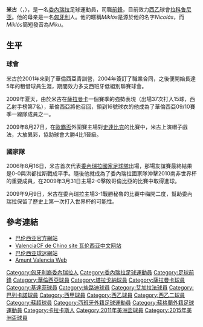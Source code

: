 {{otheruses|初音未來|other=[[平文式羅馬字|日語]]名為'''Miku'''的[[日本|日本]]虛擬歌姬}}
{{noteTA
|G1=Football
|G2=西甲
|G3=uefa
|T=zh-hans:米库;zh-hk:米古;zh-tw:米庫;
|1=zh-hans:尼古拉斯·拿迪斯拿奥·费多尔·弗洛雷斯;zh-hk:尼古拉斯·拿迪斯拿奧·費度·科里斯;zh-tw:尼古拉斯·拿迪斯拿奧·費多爾·弗洛雷斯;
}}
{{Football player infobox
| playername = 米古<br />{{lang|es|''Miku''}}
| image = Nicolás Fedor, alias "Miku".jpg
| fullname = 尼古拉斯·拿迪斯拿奧·費度·科里斯
| englishfullname = {{lang|es|Nicolás Ladislao Fedor Flores}}
| height = {{height|meter=1.83}}
| nickname = 
| dateofbirth = {{birth date and age|1985|8|19}} 
| cityofbirth = [[卡拉卡斯|卡拉卡斯]]
| countryofbirth = {{VEN}}
| position = [[前鋒_(足球)|前鋒]]
| currentclub = [[拉科鲁尼亚体育俱乐部|拉科鲁尼亚]]
| clubnumber = 7
| youthyears1 = 1989–2001 | youthclubs1 = Santo Tomás de Villanueva
| youthyears2 = 2001–2004 | youthclubs2 = [[巴伦西亚足球俱乐部|巴伦西亚]]
| years1 = 2004–2010 | clubs1 = [[巴伦西亚足球俱乐部|巴伦西亚]] | caps1 = 2 | goals1 = 0
| years2 = 2004–2005 | clubs2 = → [[阿爾科亞諾體育俱樂部|阿爾科亞諾]] (外借) | caps2 = 21 | goals2 = 5
| years3 = 2005–2006 | clubs3 = → [[薩拉曼卡足球俱樂部|薩拉曼卡]] (外借) | caps3 = 36 | goals3 = 18
| years4 = 2006 | clubs4 = → {{le|梅西亞城足球會|Ciudad de Murcia|梅西亞城}} (外借) | caps4 = 8 | goals4 = 0
| years5 = 2007 | clubs5 = [[華倫西亞馬斯泰拿隊|華倫西亞B隊]] | caps5 = 15 | goals5 = 1
| years6 = 2007–2008 | clubs6 = → [[塔拉戈納體操|塔拉戈納]] (外借) | caps6 = 29 | goals6 = 2
| years7 = 2008–2009 | clubs7 = → [[薩拉曼卡足球俱樂部|薩拉曼卡]] (外借) | caps7 = 37 | goals7 = 15
| years8 = 2010–2013 | clubs8 = [[赫塔費足球俱樂部|赫塔費]] | caps8 = 92 | goals8 = 26
| years9 = 2012–2013 | clubs9 = → [[凯尔特人足球俱乐部|凯尔特人]] (外借) | caps9 = 11 | goals9 = 2
| years10 = 2013–2014 | clubs10 = [[艾加拉法體育會|艾加拉法]] | caps10 = 25 | goals10 = 6  
| years11 = 2015–2017 | clubs11 = [[巴列卡诺闪电|巴列卡诺]] | caps11 = 43 | goals11 = 13
| years12 = 2017–2019 | clubs12 = [[班加羅爾足球會|班加羅爾]] | caps12 = 32 | goals12 = 20
| years13 = 2019–2020 | clubs13 = [[奧摩尼亞體育會|奧摩尼亞]] | caps13 = 9 | goals13 = 0
| years14 = 2020– | clubs14 = [[拉科鲁尼亚体育俱乐部|拉科鲁尼亚]] | caps14 = 1 | goals14 = 0
| nationalyears1 = 2006– | nationalteam1 = [[委內瑞拉國家足球隊|委內瑞拉]] | nationalcaps1 = 51 | nationalgoals1 = 11
| pcupdate = 2015年5月23日
| ntupdate = 2015年6月18日
}}
'''米古'''（'''{{lang-es|Miku}}'''，{{bd|1985年|8月19日|catIdx=Miku}}），是一名[[委內瑞拉|委內瑞拉]]足球運動員，司職[[前锋_(足球)|前鋒]]，目前效力[[西班牙足球乙级联赛|西乙]]球會[[拉科鲁尼亚体育俱乐部|拉科鲁尼亚]]。他的母亲是一名[[匈牙利|匈牙利]]人。他的暱稱''Miklós''是源於他的名字''Nicolás''，而''Miklós''簡短發音為''Miku''。

== 生平 ==
=== 球會 ===
米古於2001年來到了華倫西亞青訓營，2004年簽訂了職業合同，之後便開始長達5年的租借球員生涯，期間效力多支西班牙低組別聯賽球會。

2009年夏天，由於米古在[[薩拉曼卡體育會|薩拉曼卡]]一個賽季的強勢表現（出場37次打入15球，西乙射手榜第7名），華倫西亞將他召回，領到16號球衣的他成為了華倫西亞09/10賽季一線隊成員之一。

2009年8月27日，在[[欧足联欧洲联赛|歐霸盃]]外圍賽主場對[[史達比克足球會|史達比克]]的比賽中，米古上演帽子戲法，大放異彩，協助球會大勝4比1晉級。


=== 國家隊 ===
2006年8月16日，米古首次代表[[委內瑞拉國家足球隊|委內瑞拉國家足球隊]]出場，那場友誼賽最終結果是0-0與洪都拉斯戰成平手。隨後他就成為了委內瑞拉國家隊沖擊2010南非世界杯的重要成員，在2009年3月31日主場2-0擊敗哥倫比亞的比賽中取得進球。

2009年9月9日，米古在委內瑞拉主場3-1戰勝秘魯的比賽中梅開二度，幫助委內瑞拉保留了歷史上第一次打入世界杯的可能性。


== 參考連結 ==
* [http://www.valenciacf.es/ 巴伦西亚官方網站] {{Wayback|url=http://www.valenciacf.es/ |date=20130910124300 }}
* [https://web.archive.org/web/20140517030121/http://valenciacf.com.cn/ ValenciaCF de Chino site 瓦伦西亚中文网站]{{zh}}
* [http://www.ciberche.net/ 巴伦西亚球迷網站]{{es}}
* [https://web.archive.org/web/20110128185243/http://www.amunt-valencia.net/ Amunt Valencia Web]{{es}}

{{拉科鲁尼亚阵容}}

{{DEFAULTSORT:Miku}}
[[Category:匈牙利裔委內瑞拉人|Category:匈牙利裔委內瑞拉人]]
[[Category:委內瑞拉足球運動員|Category:委內瑞拉足球運動員]]
[[Category:足球前鋒|Category:足球前鋒]]
[[Category:華倫西亞球員|Category:華倫西亞球員]]
[[Category:塔拉戈納球員|Category:塔拉戈納球員]]
[[Category:薩拉曼卡球員|Category:薩拉曼卡球員]]
[[Category:基達菲球員|Category:基達菲球員]]
[[Category:些路迪球員|Category:些路迪球員]]
[[Category:艾加拉法球員|Category:艾加拉法球員]]
[[Category:巴列卡諾球員|Category:巴列卡諾球員]]
[[Category:西甲球員|Category:西甲球員]]
[[Category:西乙球員|Category:西乙球員]]
[[Category:西乙二球員|Category:西乙二球員]]
[[Category:蘇超球員|Category:蘇超球員]]
[[Category:西班牙外籍足球運動員|Category:西班牙外籍足球運動員]]
[[Category:蘇格蘭外籍足球運動員|Category:蘇格蘭外籍足球運動員]]
[[Category:卡拉卡斯人|Category:卡拉卡斯人]]
[[Category:2011年美洲盃球員|Category:2011年美洲盃球員]]
[[Category:2015年美洲盃球員|Category:2015年美洲盃球員]]